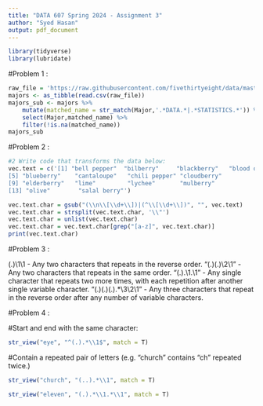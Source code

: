 ```yaml
---
title: "DATA 607 Spring 2024 - Assignment 3"
author: "Syed Hasan"
output: pdf_document
---
```


```r
library(tidyverse)
library(lubridate)
```

#Problem 1 :

```r
raw_file = 'https://raw.githubusercontent.com/fivethirtyeight/data/master/college-majors/majors-list.csv'
majors <- as_tibble(read.csv(raw_file))
majors_sub <- majors %>% 
    mutate(matched_name = str_match(Major,'.*DATA.*|.*STATISTICS.*')) %>%
    select(Major,matched_name) %>%
    filter(!is.na(matched_name))
majors_sub
```

#Problem 2 : 

```r
#2 Write code that transforms the data below:
vec.text = c('[1] "bell pepper"  "bilberry"     "blackberry"   "blood orange"
[5] "blueberry"    "cantaloupe"   "chili pepper" "cloudberry"  
[9] "elderberry"   "lime"         "lychee"       "mulberry"    
[13] "olive"        "salal berry"')

vec.text.char = gsub("(\\n\\[\\d+\\])|(^\\[\\d+\\])", "", vec.text)
vec.text.char = strsplit(vec.text.char, '\\"')
vec.text.char = unlist(vec.text.char)
vec.text.char = vec.text.char[grep("[a-z]", vec.text.char)]
print(vec.text.char)
```


#Problem 3 :

(.)\1\1 - Any two characters that repeats in the reverse order.
“(.)(.)\\2\\1” - Any two characters that repeats in the same order.
“(.).\1.\1” - Any single character that repeats two more times, with each repetition after another single variable character.
“(.)(.)(.).*\3\2\1” - Any three characters that repeat in the reverse order after any number of variable characters.

#Problem 4 : 

#Start and end with the same character:
```r
str_view("eye", "^(.).*\\1$", match = T)
```
#Contain a repeated pair of letters (e.g. "church" contains "ch" repeated twice.)
```r
str_view("church", "(..).*\\1", match = T)
```
```r
str_view("eleven", "(.).*\\1.*\\1", match = T)
```



